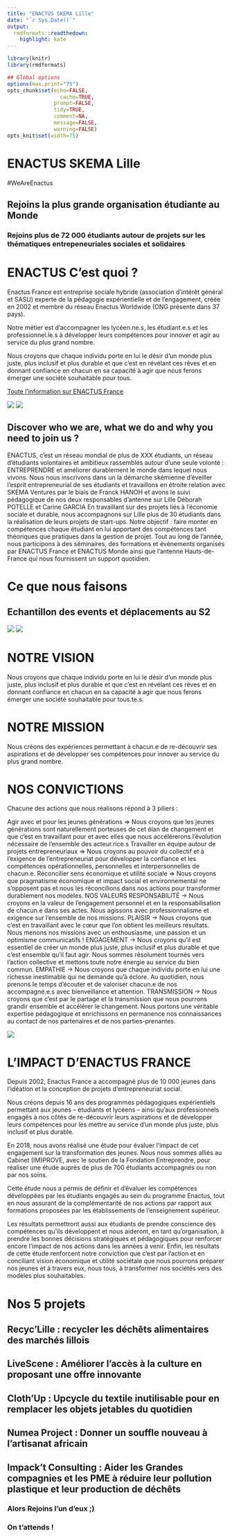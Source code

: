 ```yaml
---
title: "ENACTUS SKEMA Lille"
date: "`r Sys.Date()`"
output:
  rmdformats::readthedown:
    highlight: kate
---
```



```r
library(knitr)
library(rmdformats)

## Global options
options(max.print="75")
opts_chunk$set(echo=FALSE,
	             cache=TRUE,
               prompt=FALSE,
               tidy=TRUE,
               comment=NA,
               message=FALSE,
               warning=FALSE)
opts_knit$set(width=75)
```


# ENACTUS SKEMA Lille
#WeAreEnactus

## Rejoins la plus grande organisation étudiante au Monde
### Rejoins plus de 72 000 étudiants autour de projets sur les thématiques entrepeneuriales sociales et solidaires

# ENACTUS C'est quoi ?

Enactus France est entreprise sociale hybride (association d’intérêt général et SASU) experte de la pédagogie expérientielle et de l’engagement, créée en 2002 et membre du réseau Enactus Worldwide (ONG présente dans 37 pays).

Notre métier est d’accompagner les lycéen.ne.s, les étudiant.e.s et les professionnel.le.s à développer leurs compétences pour innover et agir au service du plus grand nombre.

Nous croyons que chaque individu porte en lui le désir d’un monde plus juste, plus inclusif et plus durable et que c’est en révélant ces rêves et en donnant confiance en chacun en sa capacité à agir que nous ferons émerger une société souhaitable pour tous.

[Toute l'information sur ENACTUS France](http://enactus.fr/~)


![](Capture.JPG) ![](chiffres.JPG)



## Discover who we are, what we do and why you need to join us ?

ENACTUS, c’est un réseau mondial de plus de XXX étudiants, un réseau d’étudiants volontaires et ambitieux rassemblés autour d’une seule volonté : ENTREPRENDRE et améliorer durablement le monde dans lequel nous vivons. 
Nous nous inscrivons dans un la démarche skémienne d’éveiller l’esprit entrepreneurial de ses étudiants et travaillons en étroite relation avec SKEMA Ventures par le biais de Franck HANOH et avons le suivi pédagogique de nos deux responsables d’antenne sur Lille Déborah POTELLE et Carine GARCIA
En travaillant sur des projets liés à l’économie sociale et durable, nous accompagnons sur Lille plus de 30 étudiants dans la réalisation de leurs projets de start-ups. Notre objectif : faire monter en compétences chaque étudiant en lui apportant des compétences tant théoriques que pratiques dans la gestion de projet. 
Tout au long de l’année, nous participons à des séminaires, des formations et événements organisés par ENACTUS France et ENACTUS Monde ainsi que l’antenne Hauts-de-France qui nous fournissent un support quotidien.

# Ce que nous faisons
## Echantillon des events et déplacements au S2

![](Diapositive1.JPG)
![](Diapositive2.JPG)


# NOTRE VISION
Nous croyons que chaque individu porte en lui le désir d’un monde plus juste, plus inclusif et plus durable et que c’est en révélant ces rêves et en donnant confiance en chacun en sa capacité à agir que nous ferons émerger une société souhaitable pour tous.te.s.

# NOTRE MISSION
Nous créons des expériences permettant à chacun.e de re-découvrir ses aspirations et de développer ses compétences pour innover au service du plus grand nombre.

# NOS CONVICTIONS
Chacune des actions que nous réalisons répond à 3 piliers :

Agir avec et pour les jeunes générations ⇒ Nous croyons que les jeunes générations sont naturellement porteuses de cet élan de changement et que c’est en travaillant pour et avec elles que nous accélérerons l’évolution nécessaire de l’ensemble des acteur.rice.s
Travailler en équipe autour de projets entrepreneuriaux ⇒ Nous croyons au pouvoir du collectif et à l’exigence de l’entrepreneuriat pour développer la confiance et les compétences opérationnelles, personnelles et interpersonnelles de chacun.e.
Réconcilier sens économique et utilité sociale ⇒ Nous croyons que pragmatisme économique et impact social et environnemental ne s’opposent pas et nous les réconcilions dans nos actions pour transformer durablement nos modèles.
NOS VALEURS
RESPONSABILITÉ → Nous croyons en la valeur de l’engagement personnel et en la responsabilisation de chacun.e dans ses actes. Nous agissons avec professionnalisme et exigence sur l’ensemble de nos missions.
PLAISIR → Nous croyons que c’est en travaillant avec le cœur que l’on obtient les meilleurs résultats. Nous menons nos missions avec un enthousiasme, une passion et un optimisme communicatifs !
ENGAGEMENT → Nous croyons qu’il est essentiel de  créer un monde plus juste, plus inclusif et plus durable et que c’est ensemble qu’il faut agir. Nous sommes résolument tournés vers l’action collective et mettons toute notre énergie au service du bien commun.
EMPATHIE → Nous croyons que chaque individu porte en lui une richesse inestimable qui ne demande qu’à éclore. Au quotidien, nous prenons le temps d’écouter et de valoriser chacun.e de nos accompagné.e.s avec bienveillance et attention.
TRANSMISSION → Nous croyons que c’est par le partage et la transmission que nous pourrons grandir ensemble et accélérer le changement. Nous portons une véritable expertise pédagogique et enrichissons en permanence nos connaissances au contact de nos partenaires et de nos parties-prenantes.

![](map.JPG)


# L’IMPACT D’ENACTUS FRANCE
Depuis 2002, Enactus France a accompagné plus de 10 000 jeunes dans l’idéation et la conception de projets d’entrepreneuriat social.

Nous créons depuis 16 ans des programmes pédagogiques expérientiels permettant aux jeunes – étudiants et lycéens – ainsi qu’aux professionnels engagés à nos côtés de re-découvrir leurs aspirations et de développer leurs compétences pour les mettre au service d’un monde plus juste, plus inclusif et plus durable.

En 2018, nous avons réalisé une étude pour évaluer l’impact de cet engagement sur la transformation des jeunes. Nous nous sommes alliés au Cabinet (IM)PROVE, avec le soutien de la Fondation Entreprendre, pour réaliser une étude auprès de plus de 700 étudiants accompagnés ou non par nos soins.

Cette étude nous a permis de définir et d’évaluer les compétences développées par les étudiants engagés au sein du programme Enactus, tout en nous assurant de la complémentarité de nos actions par rapport aux formations proposées par les établissements de l’enseignement supérieur.

Les résultats permettront aussi aux étudiants de prendre conscience des compétences qu’ils développent et nous aideront, en tant qu’organisation, à prendre les bonnes décisions stratégiques et pédagogiques pour renforcer encore l’impact de nos actions dans les années à venir.
Enfin, les résultats de cette étude renforcent notre conviction que c’est par l’action et en conciliant vision économique et utilité sociétale que nous pourrons préparer nos jeunes et à travers eux, nous tous, à transformer nos sociétés vers des modèles plus souhaitables.


# Nos 5 projets 

## Recyc'Lille : recycler les déchêts alimentaires des marchés lillois
## LiveScene : Améliorer l'accès à la culture en proposant une offre innovante
## Cloth'Up : Upcycle du textile inutilisable pour en remplacer les objets jetables du quotidien
## Numea Project : Donner un souffle nouveau à l'artisanat africain
## Impack't Consulting : Aider les Grandes compagnies et les PME à réduire leur pollution plastique et leur production de déchêts

### Alors Rejoins l'un d'eux ;)
### On t'attends !

